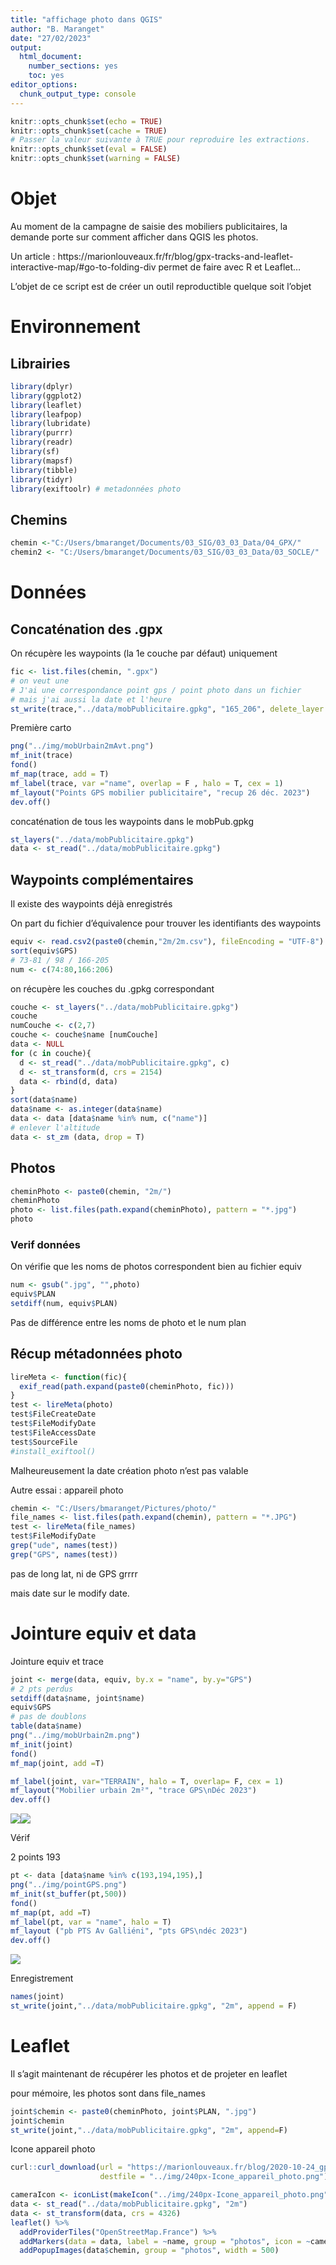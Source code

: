 ---
title: "affichage photo dans QGIS"
author: "B. Maranget"
date: "27/02/2023"
output: 
  html_document: 
    number_sections: yes
    toc: yes
editor_options: 
  chunk_output_type: console
---


```{r setup, include=FALSE}
knitr::opts_chunk$set(echo = TRUE)
knitr::opts_chunk$set(cache = TRUE)
# Passer la valeur suivante à TRUE pour reproduire les extractions.
knitr::opts_chunk$set(eval = FALSE)
knitr::opts_chunk$set(warning = FALSE)
```


# Objet

Au moment de la campagne de saisie des mobiliers publicitaires, la demande porte sur comment afficher dans QGIS les photos.


Un article : https://marionlouveaux.fr/fr/blog/gpx-tracks-and-leaflet-interactive-map/#go-to-folding-div permet de faire avec R et Leaflet...


L'objet de ce script est de créer un outil reproductible quelque soit l'objet

# Environnement


## Librairies


```{r , eval=TRUE}
library(dplyr)
library(ggplot2)
library(leaflet)
library(leafpop)
library(lubridate)
library(purrr)
library(readr)
library(sf)
library(mapsf)
library(tibble)
library(tidyr)
library(exiftoolr) # metadonnées photo
```


## Chemins


```{r}
chemin <-"C:/Users/bmaranget/Documents/03_SIG/03_03_Data/04_GPX/"
chemin2 <- "C:/Users/bmaranget/Documents/03_SIG/03_03_Data/03_SOCLE/"
```



# Données


## Concaténation des .gpx

On récupère les waypoints (la 1e couche par défaut) uniquement

```{r}
fic <- list.files(chemin, ".gpx")
# on veut une 
# J'ai une correspondance point gps / point photo dans un fichier
# mais j'ai aussi la date et l'heure
st_write(trace,"../data/mobPublicitaire.gpkg", "165_206", delete_layer = T )
```


Première carto

```{r}
png("../img/mobUrbain2mAvt.png")
mf_init(trace)
fond()
mf_map(trace, add = T)
mf_label(trace, var ="name", overlap = F , halo = T, cex = 1)
mf_layout("Points GPS mobilier publicitaire", "recup 26 déc. 2023")
dev.off()
```


concaténation de tous les waypoints dans le mobPub.gpkg       

```{r}
st_layers("../data/mobPublicitaire.gpkg")
data <- st_read("../data/mobPublicitaire.gpkg")
```



## Waypoints complémentaires

Il existe des waypoints déjà enregistrés

On part du fichier d'équivalence pour trouver les identifiants des waypoints

```{r}
equiv <- read.csv2(paste0(chemin,"2m/2m.csv"), fileEncoding = "UTF-8")
sort(equiv$GPS)
# 73-81 / 98 / 166-205
num <- c(74:80,166:206)
```



on récupère les couches du .gpkg correspondant

```{r}
couche <- st_layers("../data/mobPublicitaire.gpkg")
couche
numCouche <- c(2,7)
couche <- couche$name [numCouche]
data <- NULL
for (c in couche){
  d <- st_read("../data/mobPublicitaire.gpkg", c)
  d <- st_transform(d, crs = 2154)
  data <- rbind(d, data)
}
sort(data$name)
data$name <- as.integer(data$name)
data <- data [data$name %in% num, c("name")]
# enlever l'altitude
data <- st_zm (data, drop = T)
```

## Photos


```{r}
cheminPhoto <- paste0(chemin, "2m/")
cheminPhoto
photo <- list.files(path.expand(cheminPhoto), pattern = "*.jpg")
photo
```





### Verif données

On vérifie que les noms de photos correspondent bien au fichier equiv


```{r}
num <- gsub(".jpg", "",photo)
equiv$PLAN
setdiff(num, equiv$PLAN)
```
Pas de différence entre les noms de photo et le num plan


## Récup métadonnées photo

```{r}
lireMeta <- function(fic){
  exif_read(path.expand(paste0(cheminPhoto, fic)))
} 
test <- lireMeta(photo)
test$FileCreateDate
test$FileModifyDate
test$FileAccessDate
test$SourceFile
#install_exiftool()
```

Malheureusement la date création photo n'est pas valable

Autre essai : appareil photo


```{r}
chemin <- "C:/Users/bmaranget/Pictures/photo/"
file_names <- list.files(path.expand(chemin), pattern = "*.JPG")
test <- lireMeta(file_names)
test$FileModifyDate
grep("ude", names(test))
grep("GPS", names(test))
```

pas de long lat, ni de GPS grrrr

mais date sur le modify date.


# Jointure equiv et data


Jointure equiv et trace


```{r}
joint <- merge(data, equiv, by.x = "name", by.y="GPS")
# 2 pts perdus
setdiff(data$name, joint$name)
equiv$GPS
# pas de doublons
table(data$name)
png("../img/mobUrbain2m.png")
mf_init(joint)
fond()
mf_map(joint, add =T)

mf_label(joint, var="TERRAIN", halo = T, overlap= F, cex = 1)
mf_layout("Mobilier urbain 2m²", "trace GPS\nDéc 2023")
dev.off()
```

![](../img/mobUrbain2mAvt.png)![](../img/mobUrbain2m.png)

Vérif

2 points 193

```{r, eval=FALSE}
pt <- data [data$name %in% c(193,194,195),]
png("../img/pointGPS.png")
mf_init(st_buffer(pt,500))
fond()
mf_map(pt, add =T)
mf_label(pt, var = "name", halo = T)
mf_layout ("pb PTS Av Galliéni", "pts GPS\ndéc 2023")
dev.off()
```

![](../img/pointGPS.png)

Enregistrement

```{r}
names(joint)
st_write(joint,"../data/mobPublicitaire.gpkg", "2m", append = F)
```


# Leaflet


Il s'agit maintenant de récupérer les photos et de projeter en leaflet


pour mémoire, les photos sont dans file_names

```{r}
joint$chemin <- paste0(cheminPhoto, joint$PLAN, ".jpg")
joint$chemin
st_write(joint,"../data/mobPublicitaire.gpkg", "2m", append=F)
```

Icone appareil photo

```{r}
curl::curl_download(url = "https://marionlouveaux.fr/blog/2020-10-24_gpx_tracks_and_leaflet_map/240px-Icone_appareil_photo.png",
                    destfile = "../img/240px-Icone_appareil_photo.png")
```

```{r, eval=TRUE}
cameraIcon <- iconList(makeIcon("../img/240px-Icone_appareil_photo.png", iconWidth = 30))
data <- st_read("../data/mobPublicitaire.gpkg", "2m")
data <- st_transform(data, crs = 4326)
leaflet() %>%
  addProviderTiles("OpenStreetMap.France") %>%
  addMarkers(data = data, label = ~name, group = "photos", icon = ~cameraIcon) %>%
  addPopupImages(data$chemin, group = "photos", width = 500) 
```

